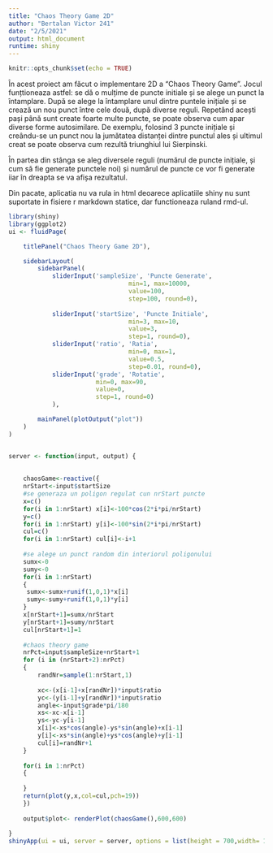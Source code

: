 ```yaml
---
title: "Chaos Theory Game 2D"
author: "Bertalan Victor 241"
date: "2/5/2021"
output: html_document
runtime: shiny
---
```


```r
knitr::opts_chunk$set(echo = TRUE)
```

În acest proiect am făcut o implementare 2D a "Chaos Theory Game". Jocul funțtioneaza astfel: se dă o mulțime de puncte initiale și se alege un punct la întamplare. După se alege la întamplare unul dintre puntele inițiale și se crează un nou punct între cele două, după diverse reguli. Repetând acești pași până sunt create foarte multe puncte, se poate observa cum apar diverse forme autosimilare. De exemplu, folosind 3 puncte inițiale și creându-se un punct nou la jumătatea distanței dintre punctul ales și ultimul creat se poate observa cum rezultă triunghiul lui Sierpinski.

În partea din stânga se aleg diversele reguli (numărul de puncte inițiale, și cum să fie generate punctele noi) și numărul de puncte ce vor fi generate iiar în dreapta se va afișa rezultatul.

Din pacate, aplicatia nu va rula in html deoarece aplicatiile shiny nu sunt suportate in fisiere r markdown statice, dar functioneaza ruland rmd-ul.

```r
library(shiny)
library(ggplot2)
ui <- fluidPage(

    titlePanel("Chaos Theory Game 2D"),

    sidebarLayout(
        sidebarPanel(
            sliderInput('sampleSize', 'Puncte Generate', 
                                 min=1, max=10000,
                                 value=100, 
                                 step=100, round=0),
            
            sliderInput('startSize', 'Puncte Initiale', 
                                 min=3, max=10,
                                 value=3, 
                                 step=1, round=0),
            sliderInput('ratio', 'Ratia', 
                                 min=0, max=1,
                                 value=0.5, 
                                 step=0.01, round=0),
            sliderInput('grade', 'Rotatie', 
                        min=0, max=90,
                        value=0, 
                        step=1, round=0)
            ),

        mainPanel(plotOutput("plot"))
    )
)


server <- function(input, output) {
    
    
    chaosGame<-reactive({
    nrStart<-input$startSize
    #se generaza un poligon regulat cun nrStart puncte
    x=c()
    for(i in 1:nrStart) x[i]<-100*cos(2*i*pi/nrStart)
    y=c()
    for(i in 1:nrStart) y[i]<-100*sin(2*i*pi/nrStart)
    cul=c()
    for(i in 1:nrStart) cul[i]<-i+1
    
    #se alege un punct random din interiorul poligonului
    sumx<-0
    sumy<-0
    for(i in 1:nrStart)
    {
     sumx<-sumx+runif(1,0,1)*x[i]
     sumy<-sumy+runif(1,0,1)*y[i]
    }
    x[nrStart+1]=sumx/nrStart
    y[nrStart+1]=sumy/nrStart
    cul[nrStart+1]=1
    
    #chaos theory game
    nrPct=input$sampleSize+nrStart+1
    for (i in (nrStart+2):nrPct)
    {
        randNr=sample(1:nrStart,1)
        
        xc<-(x[i-1]+x[randNr])*input$ratio
        yc<-(y[i-1]+y[randNr])*input$ratio
        angle<-input$grade*pi/180
        xs<-xc-x[i-1]
        ys<-yc-y[i-1]
        x[i]<-xs*cos(angle)-ys*sin(angle)+x[i-1]
        y[i]<-xs*sin(angle)+ys*cos(angle)+y[i-1]
        cul[i]=randNr+1
    }
    
    for(i in 1:nrPct)
    {
        
    }
    return(plot(y,x,col=cul,pch=19))
    })
    
    output$plot<- renderPlot(chaosGame(),600,600)
    
}
shinyApp(ui = ui, server = server, options = list(height = 700,width= 1000))


```


